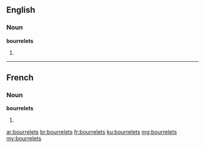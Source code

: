 ==English==

===Noun===
'''bourrelets'''

# {{plural of|bourrelet}}

----

==French==

===Noun===
'''bourrelets''' {{m}}

# {{plural of|bourrelet|lang=fr}}

[[ar:bourrelets]]
[[br:bourrelets]]
[[fr:bourrelets]]
[[ku:bourrelets]]
[[mg:bourrelets]]
[[my:bourrelets]]